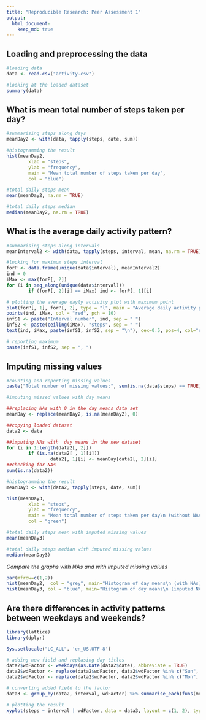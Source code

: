 ```yaml
---
title: "Reproducible Research: Peer Assessment 1"
output: 
  html_document:
    keep_md: true
---
```


## Loading and preprocessing the data
```r
#loading data
data <- read.csv("activity.csv")

#looking at the loaded dataset
summary(data)
```

## What is mean total number of steps taken per day?
```r
#summarising steps along days
meanDay2 <- with(data, tapply(steps, date, sum))

#histogramming the result
hist(meanDay2, 
        xlab = "steps", 
        ylab = "frequency", 
        main = "Mean total number of steps taken per day",
        col = "blue")

#total daily steps mean 
mean(meanDay2, na.rm = TRUE)

#total daily steps median
median(meanDay2, na.rm = TRUE)
```

## What is the average daily activity pattern?
```r
#summarising steps along intervals
meanInterval2 <- with(data, tapply(steps, interval, mean, na.rm = TRUE))

#looking for maximum steps interval
forP <- data.frame(unique(data$interval), meanInterval2)
ind = 0
iMax <- max(forP[, 2]) 
for (i in seq_along(unique(data$interval)))
        if (forP[, 2][i] == iMax) ind <- forP[, 1][i]

# plotting the average dayly activity plot with maximum point
plot(forP[, 1], forP[, 2], type = "l", main = "Average daily activity plot", xlab="interval", ylab="steps")
points(ind, iMax, col = "red", pch = 10)
infS1 <- paste("Interval number", ind, sep = " ")
infS2 <- paste(ceiling(iMax), "steps", sep = " ")
text(ind, iMax, paste(infS1, infS2, sep = "\n"), cex=0.5, pos=4, col="red")

# reporting maximum
paste(infS1, infS2, sep = ", ")
```

## Imputing missing values
```r
#counting and reporting missing values
paste("Total number of missing values:", sum(is.na(data$steps) == TRUE), sep = " ")

#imputing missed values with day means

##replacing NAs with 0 in the day means data set
meanDay <- replace(meanDay2, is.na(meanDay2), 0)

##copying loaded dataset 
data2 <- data

##imputing NAs with  day means in the new dataset
for (i in 1:length(data2[, 2])) 
        if (is.na(data2[ , 1][i])) 
                data2[, 1][i] <- meanDay[data2[, 2][i]]
##checking for NAs
sum(is.na(data2))

#histogramming the result
meanDay3 <- with(data2, tapply(steps, date, sum))

hist(meanDay3, 
        xlab = "steps", 
        ylab = "frequency", 
        main = "Mean total number of steps taken per day\n (without NAs)",
        col = "green")

#total daily steps mean with imputed missing values
mean(meanDay3)

#total daily steps median with imputed missing values
median(meanDay3)
```

*Compare the graphs with NAs and with imputed missing values*
```r
par(mfrow=c(1,2))
hist(meanDay2,  col = "grey", main="Histogram of day means\n (with NAs)", xlab = "steps", ylab = "frequency")
hist(meanDay3, col = "blue", main="Histogram of day means\n (imputed NAs)", xlab = "steps", ylab = "frequency")
```

## Are there differences in activity patterns between weekdays and weekends?
```r
library(lattice)
library(dplyr)

Sys.setlocale("LC_ALL", 'en_US.UTF-8')
```

```r
# adding new field and replasing day titles
data2$wdFactor <- weekdays(as.Date(data2$date), abbreviate = TRUE)
data2$wdFactor <- replace(data2$wdFactor, data2$wdFactor %in% c("Sun", "Sat"), "weekend")
data2$wdFactor <- replace(data2$wdFactor, data2$wdFactor %in% c("Mon", "Tue", "Wed", "Thu", "Fri"), "weekday")

# converting added field to the factor 
data3 <- group_by(data2, interval, wdFactor) %>% summarise_each(funs(mean))

# plotting the result
xyplot(steps ~ interval | wdFactor, data = data3, layout = c(1, 2), type = "l", col = "blue")
```
